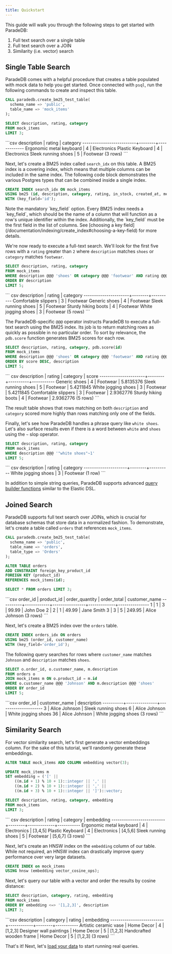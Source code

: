 ```yaml
---
title: Quickstart
---
```


This guide will walk you through the following steps to get started with ParadeDB:

1. Full text search over a single table
2. Full text search over a JOIN
3. Similarity (i.e. vector) search

## Single Table Search

ParadeDB comes with a helpful procedure that creates a table populated with mock data to help
you get started. Once connected with `psql`, run the following commands to create and inspect
this table.

```sql
CALL paradedb.create_bm25_test_table(
  schema_name => 'public',
  table_name => 'mock_items'
);

SELECT description, rating, category
FROM mock_items
LIMIT 3;
```

<Accordion title="Expected Response">
```csv
       description        | rating |  category
--------------------------+--------+-------------
 Ergonomic metal keyboard |      4 | Electronics
 Plastic Keyboard         |      4 | Electronics
 Sleek running shoes      |      5 | Footwear
(3 rows)
```
</Accordion>

Next, let's create a BM25 index called `search_idx` on this table. A BM25 index is a covering index, which means that multiple columns can be included in the same index.
The following code block demonstrates the various Postgres types that can be combined inside a single index.

```sql
CREATE INDEX search_idx ON mock_items
USING bm25 (id, description, category, rating, in_stock, created_at, metadata, weight_range)
WITH (key_field='id');
```

<Note>
  Note the mandatory `key_field` option. Every BM25 index needs a `key_field`,
  which should be the name of a column that will function as a row's unique
  identifier within the index. Additionally, the `key_field` must be the first field
  in the list of columns. See [choosing a key field](/documentation/indexing/create_index#choosing-a-key-field) for more details.
</Note>

We're now ready to execute a full-text search. We'll look for the first five rows with a `rating` greater than `2` where `description` matches `shoes`
or `category` matches `footwear`.

```sql
SELECT description, rating, category
FROM mock_items
WHERE description @@@ 'shoes' OR category @@@ 'footwear' AND rating @@@ '>2'
ORDER BY description
LIMIT 5;
```

<Accordion title="Expected Response">
``` csv
     description      | rating | category
----------------------+--------+----------
 Comfortable slippers |      3 | Footwear
 Generic shoes        |      4 | Footwear
 Sleek running shoes  |      5 | Footwear
 Sturdy hiking boots  |      4 | Footwear
 White jogging shoes  |      3 | Footwear
(5 rows)
```
</Accordion>

The ParadeDB-specific `@@@` operator instructs ParadeDB to execute a full-text search using the BM25 index. Its job is to return matching rows as quickly as possible in no
particular order. To sort by relevance, the `pdb.score` function generates BM25 scores for each row.

```sql
SELECT description, rating, category, pdb.score(id)
FROM mock_items
WHERE description @@@ 'shoes' OR category @@@ 'footwear' AND rating @@@ '>2'
ORDER BY score DESC, description
LIMIT 5;
```

<Accordion title="Expected Response">
``` csv
     description      | rating | category |   score
----------------------+--------+----------+-----------
 Generic shoes        |      4 | Footwear | 5.8135376
 Sleek running shoes  |      5 | Footwear | 5.4211845
 White jogging shoes  |      3 | Footwear | 5.4211845
 Comfortable slippers |      3 | Footwear | 2.9362776
 Sturdy hiking boots  |      4 | Footwear | 2.9362776
(5 rows)
```
</Accordion>

The result table shows that rows matching on both `description` and `category` scored more highly than rows matching only one of the fields.

Finally, let's see how ParadeDB handles a phrase query like `white shoes`. Let's also surface results even
if there is a word between `white` and `shoes` using the `~` slop operator.

```sql
SELECT description, rating, category
FROM mock_items
WHERE description @@@ '"white shoes"~1'
LIMIT 5;
```

<Accordion title="Expected Response">
``` csv
     description     | rating | category
---------------------+--------+----------
 White jogging shoes |      3 | Footwear
(1 row)
```
</Accordion>

In addition to simple string queries, ParadeDB supports advanced [query builder functions](/documentation/advanced) similar to the Elastic DSL.

## Joined Search

ParadeDB supports full text search over JOINs, which is crucial for database schemas that store data in a normalized fashion. To demonstrate, let's create a table
called `orders` that references `mock_items`.

```sql
CALL paradedb.create_bm25_test_table(
  schema_name => 'public',
  table_name => 'orders',
  table_type => 'Orders'
);

ALTER TABLE orders
ADD CONSTRAINT foreign_key_product_id
FOREIGN KEY (product_id)
REFERENCES mock_items(id);

SELECT * FROM orders LIMIT 3;
```

<Accordion title="Expected Response">
```csv
 order_id | product_id | order_quantity | order_total | customer_name
----------+------------+----------------+-------------+---------------
        1 |          1 |              3 |       99.99 | John Doe
        2 |          2 |              1 |       49.99 | Jane Smith
        3 |          3 |              5 |      249.95 | Alice Johnson
(3 rows)
```
</Accordion>

Next, let's create a BM25 index over the `orders` table.

```sql
CREATE INDEX orders_idx ON orders
USING bm25 (order_id, customer_name)
WITH (key_field='order_id');
```

The following query searches for rows where `customer_name` matches `Johnson` and `description` matches `shoes`.

```sql
SELECT o.order_id, o.customer_name, m.description
FROM orders o
JOIN mock_items m ON o.product_id = m.id
WHERE o.customer_name @@@ 'Johnson' AND m.description @@@ 'shoes'
ORDER BY order_id
LIMIT 5;
```

<Accordion title="Expected Response">
```csv
 order_id | customer_name |     description
----------+---------------+---------------------
        3 | Alice Johnson | Sleek running shoes
        6 | Alice Johnson | White jogging shoes
       36 | Alice Johnson | White jogging shoes
(3 rows)
```
</Accordion>

## Similarity Search

For vector similarity search, let's first generate a vector embeddings column. For the sake of this tutorial, we'll
randomly generate these embeddings.

```sql
ALTER TABLE mock_items ADD COLUMN embedding vector(3);

UPDATE mock_items m
SET embedding = ('[' ||
    ((m.id + 1) % 10 + 1)::integer || ',' ||
    ((m.id + 2) % 10 + 1)::integer || ',' ||
    ((m.id + 3) % 10 + 1)::integer || ']')::vector;

SELECT description, rating, category, embedding
FROM mock_items
LIMIT 3;
```

<Accordion title="Expected Response">
``` csv
       description        | rating |  category   | embedding
--------------------------+--------+-------------+-----------
 Ergonomic metal keyboard |      4 | Electronics | [3,4,5]
 Plastic Keyboard         |      4 | Electronics | [4,5,6]
 Sleek running shoes      |      5 | Footwear    | [5,6,7]
(3 rows)
```
</Accordion>

Next, let's create an HNSW index on the `embedding` column of our table.
While not required, an HNSW index can drastically improve query performance over very large datasets.

```sql
CREATE INDEX on mock_items
USING hnsw (embedding vector_cosine_ops);
```

Next, let's query our table with a vector and order the results by cosine distance:

```sql
SELECT description, category, rating, embedding
FROM mock_items
ORDER BY embedding <=> '[1,2,3]', description
LIMIT 3;
```

<Accordion title="Expected Response">
```csv
       description        |  category  | rating | embedding
--------------------------+------------+--------+-----------
 Artistic ceramic vase    | Home Decor |      4 | [1,2,3]
 Designer wall paintings  | Home Decor |      5 | [1,2,3]
 Handcrafted wooden frame | Home Decor |      5 | [1,2,3]
(3 rows)
```
</Accordion>

That's it! Next, let's [load your data](/documentation/getting-started/load) to start running real queries.
